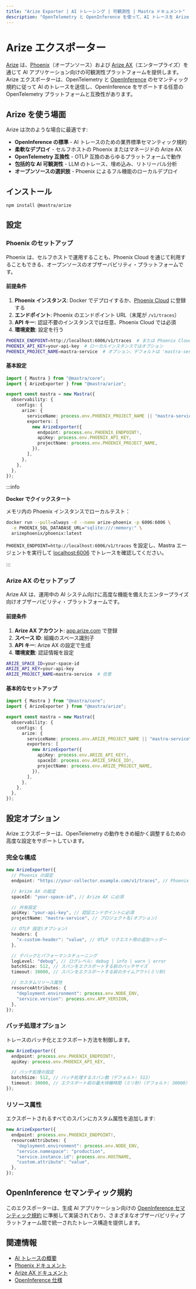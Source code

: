 ```yaml
---
title: "Arize Exporter | AI トレーシング | 可観測性 | Mastra ドキュメント"
description: "OpenTelemetry と OpenInference を使って、AI トレースを Arize Phoenix または Arize AX に送信する"
---
```


# Arize エクスポーター

[Arize](https://arize.com/) は、[Phoenix](https://phoenix.arize.com/)（オープンソース）および [Arize AX](https://arize.com/generative-ai/)（エンタープライズ）を通じて AI アプリケーション向けの可観測性プラットフォームを提供します。Arize エクスポーターは、OpenTelemetry と [OpenInference](https://github.com/Arize-ai/openinference/tree/main/spec) のセマンティック規約に従って AI のトレースを送信し、OpenInference をサポートする任意の OpenTelemetry プラットフォームと互換性があります。

## Arize を使う場面

Arize は次のような場合に最適です:

- **OpenInference の標準** - AI トレースのための業界標準セマンティック規約
- **柔軟なデプロイ** - セルフホストの Phoenix またはマネージドの Arize AX
- **OpenTelemetry 互換性** - OTLP 互換のあらゆるプラットフォームで動作
- **包括的な AI 可観測性** - LLM のトレース、埋め込み、リトリーバル分析
- **オープンソースの選択肢** - Phoenix によるフル機能のローカルデプロイ

## インストール

```bash npm2yarn
npm install @mastra/arize
```


## 設定

### Phoenix のセットアップ

Phoenix は、セルフホストで運用することも、Phoenix Cloud を通じて利用することもできる、オープンソースのオブザーバビリティ・プラットフォームです。

#### 前提条件

1. **Phoenix インスタンス**: Docker でデプロイするか、[Phoenix Cloud](https://app.phoenix.arize.com/login) に登録する
2. **エンドポイント**: Phoenix のエンドポイント URL（末尾が `/v1/traces`）
3. **API キー**: 認証不要のインスタンスでは任意、Phoenix Cloud では必須
4. **環境変数**: 設定を行う

```bash title=".env"
PHOENIX_ENDPOINT=http://localhost:6006/v1/traces  # または Phoenix Cloud の URL
PHOENIX_API_KEY=your-api-key  # ローカルインスタンスではオプション
PHOENIX_PROJECT_NAME=mastra-service  # オプション、デフォルトは 'mastra-service'
```


#### 基本設定

```typescript title="src/mastra/index.ts"
import { Mastra } from "@mastra/core";
import { ArizeExporter } from "@mastra/arize";

export const mastra = new Mastra({
  observability: {
    configs: {
      arize: {
        serviceName: process.env.PHOENIX_PROJECT_NAME || "mastra-service",
        exporters: [
          new ArizeExporter({
            endpoint: process.env.PHOENIX_ENDPOINT!,
            apiKey: process.env.PHOENIX_API_KEY,
            projectName: process.env.PHOENIX_PROJECT_NAME,
          }),
        ],
      },
    },
  },
});
```

:::info

**Docker でクイックスタート**

メモリ内の Phoenix インスタンスでローカルテスト：

```bash
docker run --pull=always -d --name arize-phoenix -p 6006:6006 \
  -e PHOENIX_SQL_DATABASE_URL="sqlite:///:memory:" \
  arizephoenix/phoenix:latest
```

`PHOENIX_ENDPOINT=http://localhost:6006/v1/traces` を設定し、Mastra エージェントを実行して [localhost:6006](http://localhost:6006) でトレースを確認してください。

:::


### Arize AX のセットアップ

Arize AX は、運用中の AI システム向けに高度な機能を備えたエンタープライズ向けオブザーバビリティ・プラットフォームです。

#### 前提条件

1. **Arize AX アカウント**: [app.arize.com](https://app.arize.com/) で登録
2. **スペース ID**: 組織のスペース識別子
3. **API キー**: Arize AX の設定で生成
4. **環境変数**: 認証情報を設定

```bash title=".env"
ARIZE_SPACE_ID=your-space-id
ARIZE_API_KEY=your-api-key
ARIZE_PROJECT_NAME=mastra-service  # 任意
```


#### 基本的なセットアップ

```typescript title="src/mastra/index.ts"
import { Mastra } from "@mastra/core";
import { ArizeExporter } from "@mastra/arize";

export const mastra = new Mastra({
  observability: {
    configs: {
      arize: {
        serviceName: process.env.ARIZE_PROJECT_NAME || "mastra-service",
        exporters: [
          new ArizeExporter({
            apiKey: process.env.ARIZE_API_KEY!,
            spaceId: process.env.ARIZE_SPACE_ID!,
            projectName: process.env.ARIZE_PROJECT_NAME,
          }),
        ],
      },
    },
  },
});
```


## 設定オプション

Arize エクスポーターは、OpenTelemetry の動作をきめ細かく調整するための高度な設定をサポートしています。

### 完全な構成

```typescript
new ArizeExporter({
  // Phoenix の設定
  endpoint: "https://your-collector.example.com/v1/traces", // Phoenix に必須

  // Arize AX の設定
  spaceId: "your-space-id", // Arize AX に必須

  // 共有設定
  apiKey: "your-api-key", // 認証エンドポイントに必須
  projectName: "mastra-service", // プロジェクト名(オプション)

  // OTLP 設定(オプション)
  headers: {
    "x-custom-header": "value", // OTLP リクエスト用の追加ヘッダー
  },

  // デバッグとパフォーマンスチューニング
  logLevel: "debug", // ログレベル: debug | info | warn | error
  batchSize: 512, // スパンをエクスポートする前のバッチサイズ
  timeout: 30000, // スパンをエクスポートする前のタイムアウト(ミリ秒)

  // カスタムリソース属性
  resourceAttributes: {
    "deployment.environment": process.env.NODE_ENV,
    "service.version": process.env.APP_VERSION,
  },
});
```


### バッチ処理オプション

トレースのバッチ化とエクスポート方法を制御します。

```typescript
new ArizeExporter({
  endpoint: process.env.PHOENIX_ENDPOINT!,
  apiKey: process.env.PHOENIX_API_KEY,

  // バッチ処理の設定
  batchSize: 512, // バッチ処理するスパン数（デフォルト: 512）
  timeout: 30000, // エクスポート前の最大待機時間（ミリ秒）（デフォルト: 30000）
});
```


### リソース属性

エクスポートされるすべてのスパンにカスタム属性を追加します:

```typescript
new ArizeExporter({
  endpoint: process.env.PHOENIX_ENDPOINT!,
  resourceAttributes: {
    "deployment.environment": process.env.NODE_ENV,
    "service.namespace": "production",
    "service.instance.id": process.env.HOSTNAME,
    "custom.attribute": "value",
  },
});
```


## OpenInference セマンティック規約

このエクスポーターは、生成 AI アプリケーション向けの [OpenInference セマンティック規約](https://github.com/Arize-ai/openinference/tree/main/spec) に準拠して実装されており、さまざまなオブザーバビリティプラットフォーム間で統一されたトレース構造を提供します。

## 関連情報

- [AI トレースの概要](/docs/observability/ai-tracing/overview)
- [Phoenix ドキュメント](https://docs.arize.com/phoenix)
- [Arize AX ドキュメント](https://docs.arize.com/)
- [OpenInference 仕様](https://github.com/Arize-ai/openinference/tree/main/spec)